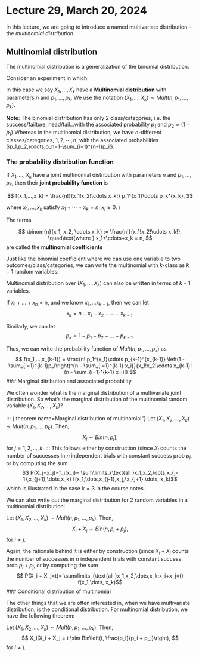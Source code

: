 # Lecture 29, March 20, 2024

In this lecture, we are going to introduce a named multivariate distribution -- the *multinomial distribution*.

## Multinomial distribution

The multinomial distribution is a generalization of the binomial distribution.

::: {.definition name="Multinomial distribution"}
Consider an experiment in which:

\begin{enumerate}
\item Individual trials have *$k$ possible outcomes*, and the probabilities of each individual outcome are denoted $p_i,\;1\le i \le k$, so that *$p_1+p_2+\cdots+p_k=1$*.

\item *Trials* are *independently repeated $n$* times, with $X_i$ denoting the number of times outcome $i$ occurred, so that $X_1+X_2+\cdots+X_k = n$.
\end{enumerate}
\pause
In this case we say $X_1,...,X_k$ have a **Multinomial distribution** with parameters $n$ and $p_1,...,p_k$. We use the notation $(X_1,...,X_k) \sim Mult(n,p_1,...,p_k)$. 
:::

**Note**: The binomial distribution has only 2 class/categories, i.e. the success/failture, head/tail...with the associated probability $p_1$ and $p_2=(1-p_1)$ Whereas in the multinomial distribution, we have $n$-different classes/categories, $1,2,\cdots,n$, with the associated probabilities $p_1,p_2,\cdots,p_n=1-\sum_{i=1}^{n-1}p_i$.

### The probability distribution function

If $X_1,...,X_k$ have a joint multinomial distribution with parameters $n$ and $p_1,...,p_k$, then their **joint probability function** is

$$
f(x_1,...,x_k) = \frac{n!}{x_1!x_2!\cdots x_k!} p_1^{x_1}\cdots p_k^{x_k},
$$

where $x_1,...,x_k$ satisfy $x_1+\cdots+x_k = n$, $x_i \ge 0$. \\
\pause
\medskip

The terms

$$
\binom{n}{x_1, x_2, \cdots,x_k} := \frac{n!}{x_1!x_2!\cdots x_k!}, \quad\text{where } x_1+\cdots+x_k = n,
$$
are called the **multinomial coefficients**

Just like the binomial coefficient where we can use one variable to two outcomes/class/categories, we can write the multinomial with $k$-class as $k-1$ random variables:

Multinomial distribution over $(X_1, \ldots, X_k)$ can also be written in terms of $k-1$ variables.
    
If $x_1 + \ldots + x_n = n$, and we know $x_1, \ldots x_{k-1}$, then we can let
$$
x_k = n - x_1 - x_2 - \ldots - x_{k-1}.
$$

Similarly, we can let
$$
p_k = 1 - p_1 - p_2 - \ldots - p_{k-1}.
$$
    
Thus, we can write the probability function of $Mult(n, p_1, \ldots, p_k)$ as
$$
f(x_1,...,x_{k-1}) = \frac{n! p_1^{x_1}\cdots p_{k-1}^{x_{k-1}} \left(1 - \sum_{i=1}^{k-1}p_i\right)^{n - \sum_{i=1}^{k-1} x_i}}{x_1!x_2!\cdots x_{k-1}! (n - \sum_{i=1}^{k-1} x_i)!}
$$
### Marginal ditribution and associated probability

We often wonder what is the marginal distribution of a multivariate joint distribution. So what's the marginal distribution of the multinomial random variable $(X_1, X_2, \ldots, X_k)$?


::: {.theorem name=Marginal distribution of multinomial"}
 Let $(X_1, X_2, \ldots, X_k) \sim Mult(n, p_1, \ldots, p_k)$.
        Then,
        $$
        X_j \sim Bin(n, p_j),
        $$
        for $j = 1, 2, \ldots, k$.
:::
This follows either by construction (since $X_j$ counts the number of successes in $n$ independent trials with constant success prob $p_j$, or by computing the sum
    $$ P(X_j=x_j)=f_j(x_j)= \sum\limits_{\text{all }x_1,x_2,\dots,x_{j-1},x_{j+1},\dots,x_k} f(x_1,\dots,x_{j-1},x_j,\x_{j+1},\dots, x_k)$$
which is illustrated in the case $k=3$ in the course notes. 

We can also write out the marginal distribution for 2 random variables in a multinomial distribution:

::: {.theorem name="Sum of individual rvs in multinomial"}
Let $(X_1, X_2, \ldots, X_k) \sim Mult(n, p_1, \ldots, p_k)$. Then,
        $$
        X_i + X_j \sim Bin(n, p_i + p_j),
        $$
        for $i \neq j$.
:::

Again, the rationale behind it is either by construction (since $X_i+X_j$ counts the number of successes in $n$ independent trials with constant success prob $p_i+p_j$,
or by computing the sum
$$ P(X_i + X_j=t)= \sum\limits_{\text{all }x_1,x_2,\dots,x_k:x_i+x_j=t} f(x_1,\dots, x_k)$$
### Conditional distribution of multinomial

The other things that we are often interested in, when we have multivariate distribution, is the conditional distribution. For multinomial distribution, we have the following theorem:

::: {.theorem name="Conditional distribution of multinomial"}
Let $(X_1, X_2, \ldots, X_k) \sim Mult(n, p_1, \ldots, p_k)$.
Then,
$$
X_i|X_i + X_j = t \sim Bin\left(t, \frac{p_i}{p_i + p_j}\right),
$$
for $i \neq j$.
:::